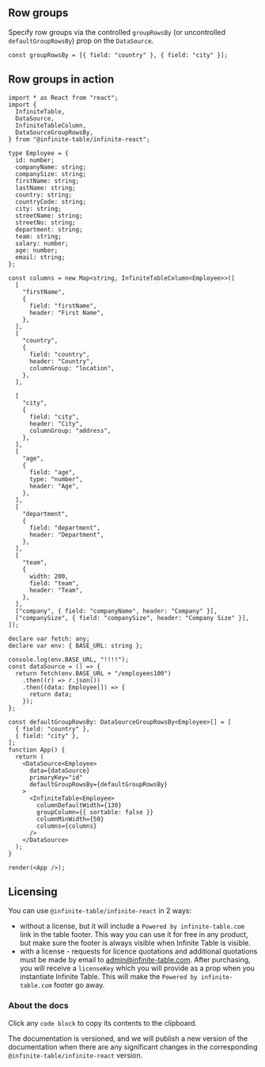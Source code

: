 ## Row groups

Specify row groups via the controlled `groupRowsBy` (or uncontrolled `defaultGroupRowsBy`) prop on the `DataSource`.

```tsx
const groupRowsBy = [{ field: "country" }, { field: "city" }];
```

## Row groups in action

```tsx height=450 live title=Row-groups
import * as React from "react";
import {
  InfiniteTable,
  DataSource,
  InfiniteTableColumn,
  DataSourceGroupRowsBy,
} from "@infinite-table/infinite-react";

type Employee = {
  id: number;
  companyName: string;
  companySize: string;
  firstName: string;
  lastName: string;
  country: string;
  countryCode: string;
  city: string;
  streetName: string;
  streetNo: string;
  department: string;
  team: string;
  salary: number;
  age: number;
  email: string;
};

const columns = new Map<string, InfiniteTableColumn<Employee>>([
  [
    "firstName",
    {
      field: "firstName",
      header: "First Name",
    },
  ],
  [
    "country",
    {
      field: "country",
      header: "Country",
      columnGroup: "location",
    },
  ],

  [
    "city",
    {
      field: "city",
      header: "City",
      columnGroup: "address",
    },
  ],
  [
    "age",
    {
      field: "age",
      type: "number",
      header: "Age",
    },
  ],
  [
    "department",
    {
      field: "department",
      header: "Department",
    },
  ],
  [
    "team",
    {
      width: 200,
      field: "team",
      header: "Team",
    },
  ],
  ["company", { field: "companyName", header: "Company" }],
  ["companySize", { field: "companySize", header: "Company Size" }],
]);

declare var fetch: any;
declare var env: { BASE_URL: string };

console.log(env.BASE_URL, "!!!!");
const dataSource = () => {
  return fetch(env.BASE_URL + "/employees100")
    .then((r) => r.json())
    .then((data: Employee[]) => {
      return data;
    });
};

const defaultGroupRowsBy: DataSourceGroupRowsBy<Employee>[] = [
  { field: "country" },
  { field: "city" },
];
function App() {
  return (
    <DataSource<Employee>
      data={dataSource}
      primaryKey="id"
      defaultGroupRowsBy={defaultGroupRowsBy}
    >
      <InfiniteTable<Employee>
        columnDefaultWidth={130}
        groupColumn={{ sortable: false }}
        columnMinWidth={50}
        columns={columns}
      />
    </DataSource>
  );
}

render(<App />);
```

## Licensing

You can use `@infinite-table/infinite-react` in 2 ways:

- without a license, but it will include a `Powered by infinite-table.com` link in the table footer. This way you can use it for free in any product, but make sure the footer is always visible when Infinite Table is visible.
- with a license - requests for licence quotations and additional quotations must be made by email to admin@infinite-table.com. After purchasing, you will receive a `licenseKey` which you will provide as a prop when you instantiate Infinite Table. This will make the `Powered by infinite-table.com` footer go away.

### About the docs

Click any `code block` to copy its contents to the clipboard.

The documentation is versioned, and we will publish a new version of the documentation when there are any significant changes in the corresponding `@infinite-table/infinite-react` version.
